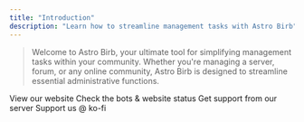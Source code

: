 ```yaml
---
title: "Introduction"
description: "Learn how to streamline management tasks with Astro Birb"
---
```


> Welcome to Astro Birb, your ultimate tool for simplifying management tasks within your community. Whether you're managing a server, forum, or any online community, Astro Birb is designed to streamline essential administrative functions.

<CardGroup cols={2}>
  <Card title="Website" icon="link" href="https://astrobirb.dev">
    View our website
  </Card>
  <Card title="Status" icon="signal-bars" href="https://status.astrobirb.dev">
    Check the bots & website status
  </Card>
  <Card title="Support Server" icon="message-question" href="https://astrobirb.dev/support">
    Get support from our server
  </Card>
  <Card title="Support Us" icon="hand-holding-dollar" href="https://ko-fi.com/astrobird">
    Support us @ ko-fi
  </Card>
</CardGroup>